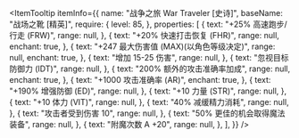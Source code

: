 
<ItemTooltip
  itemInfo={{
    name: "战争之旅 War Traveler [史诗]",
    baseName: "战场之靴 [精英]",
    require: {
      level: 85,
    },
    properties: [
      {
        text: "+25% 高速跑步/行走 (FRW)",
        range: null,
      },
      {
        text: "+20% 快速打击恢复 (FHR)",
        range: null,
        enchant: true,
      },
      {
        text: "+247 最大伤害值 (MAX)(以角色等级决定)",
        range: null,
        enchant: true,
      },
      {
        text: "增加 15-25 伤害",
        range: null,
      },
      {
        text: "忽视目标防御力 (IDT)",
        range: null,
      },
      {
        text: "200% 额外的攻击准确率加成",
        range: null,
        enchant: true,
      },
      {
        text: "+1000 攻击准确率 (AR)",
        enchant: true,
      },
      {
        text: "+190% 增强防御 (ED)",
        range: null,
      },
      {
        text: "+10 力量 (STR)",
        range: null,
      },
      {
        text: "+10 体力 (VIT)",
        range: null,
      },
      {
        text: "40% 减缓精力消耗",
        range: null,
      },
      {
        text: "攻击者受到伤害 10",
        range: null,
      },
      {
        text: "50% 更佳的机会取得魔法装备",
        range: null,
      },
      {
        text: "附魔次数 A +20",
        range: null,
      },
    ],
  }}
/>
